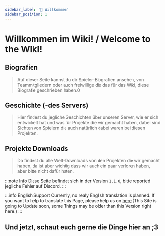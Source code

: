 ```yaml
---
sidebar_label: '👋 Willkommen'
sidebar_position: 1
---
```


# Willkommen im Wiki! / Welcome to the Wiki!

## Biografien

> Auf dieser Seite kannst du dir Spieler-Biografien ansehen, von Teammitgliedern oder auch freiwillige die das für das Wiki, diese Biografie geschrieben haben.0

## Geschichte (-des Servers)

> Hier findest du jegliche Geschichten über unseren Server, wie er sich entwickelt hat und was für Projekte die wir gemacht haben, dabei sind Sichten von Spielern die auch natürlich dabei waren bei diesen Projekten.


## Projekte Downloads

> Da findest du alle Welt-Downloads von den Projekten die wir gemacht haben, da ist aber wichtig dass wir auch ein paar verloren haben, aber bitte nicht dafür haten.

:::note Info
Diese Seite befindet sich in der Version `1.1.0`, bitte reported jegliche Fehler auf Discord.
:::

:::info English Support
Currently, no realy English translation is planned. If you want to help to translate this Page, please help us on [here](https://crowdin.com/project/cca-wiki) (This Site is going to Update soon, some Things may be older than this Version right here.)
:::

## Und jetzt, schaut euch gerne die Dinge hier an ;3